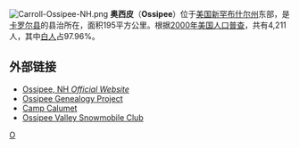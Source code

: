 [[File:Carroll-Ossipee-NH.png|right]]
'''奥西皮'''（'''Ossipee'''）位于[[美国|美国]][[新罕布什尔州|新罕布什尔州]]东部，是[[卡罗尔县_(新罕布什尔州)|卡罗尔县]]的县治所在，面积195平方公里。根据[[2000年美国人口普查|2000年美国人口普查]]，共有4,211人，其中[[白人|白人]]占97.96%。

== 外部链接 ==
* [http://www.ossipee.org/ Ossipee, NH ''Official Website''] {{Wayback|url=http://www.ossipee.org/ |date=20201016160211 }}
* [http://www.rootsweb.ancestry.com/~nhcossip/ Ossipee Genealogy Project] {{Wayback|url=http://www.rootsweb.ancestry.com/~nhcossip/ |date=20161019143240 }}
* [http://www.calumet.org/ Camp Calumet] {{Wayback|url=http://www.calumet.org/ |date=20210125160330 }}
* [https://web.archive.org/web/20080828224456/http://www.ossipeevalleysnowmobileclub.com/index.html Ossipee Valley Snowmobile Club]

{{NewHampshire-stub}}

[[Category:新罕布什尔州城市|O]]